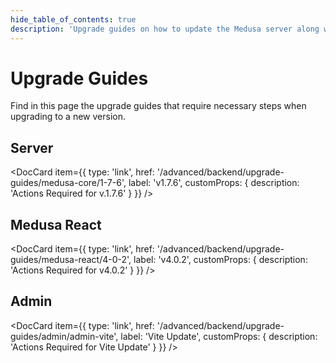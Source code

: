 ```yaml
---
hide_table_of_contents: true
description: 'Upgrade guides on how to update the Medusa server along with other Medusa components to the latest version.'
---
```



# Upgrade Guides

Find in this page the upgrade guides that require necessary steps when upgrading to a new version.

## Server

<DocCard
  item={{
    type: 'link',
    href: '/advanced/backend/upgrade-guides/medusa-core/1-7-6',
    label: 'v1.7.6',
    customProps: {
      description: 'Actions Required for v.1.7.6'
    }
  }}
/>

## Medusa React

<DocCard
  item={{
    type: 'link',
    href: '/advanced/backend/upgrade-guides/medusa-react/4-0-2',
    label: 'v4.0.2',
    customProps: {
      description: 'Actions Required for v4.0.2'
    }
  }}
/>

## Admin

<DocCard
  item={{
    type: 'link',
    href: '/advanced/backend/upgrade-guides/admin/admin-vite',
    label: 'Vite Update',
    customProps: {
      description: 'Actions Required for Vite Update'
    }
  }}
/>